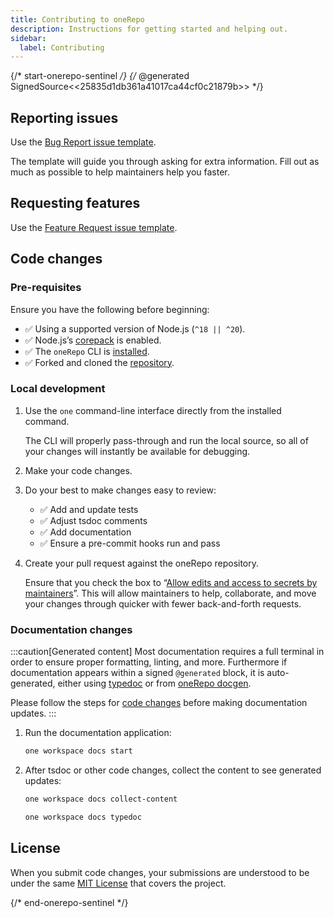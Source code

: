 ```yaml
---
title: Contributing to oneRepo
description: Instructions for getting started and helping out.
sidebar:
  label: Contributing
---
```


{/* start-onerepo-sentinel */}
{/* @generated SignedSource<<25835d1db361a41017ca44cf0c21879b>> */}

## Reporting issues

Use the [Bug Report issue template](https://github.com/paularmstrong/onerepo/issues/new?assignees=&labels=bug%2Ctriage&projects=&template=01-bug-report.yml).

The template will guide you through asking for extra information. Fill out as much as possible to help maintainers help you faster.

## Requesting features

Use the [Feature Request issue template](https://github.com/paularmstrong/onerepo/issues/new?assignees=&labels=%F0%9F%9A%80+feature%2Ctriage&projects=&template=06-feature-change.yml).

## Code changes

### Pre-requisites

Ensure you have the following before beginning:

- ✅ Using a supported version of Node.js (`^18 || ^20`).
- ✅ Node.js’s [corepack](https://nodejs.org/docs/latest-v20.x/api/corepack.html#corepack) is enabled.
- ✅ The `oneRepo` CLI is [installed](/docs/getting-started/#quick-start).
- ✅ Forked and cloned the [repository](https://github.com/paularmstrong/onerepo).

### Local development

1. Use the `one` command-line interface directly from the installed command.

   The CLI will properly pass-through and run the local source, so all of your changes will instantly be available for debugging.

1. Make your code changes.
1. Do your best to make changes easy to review:

   - ✅ Add and update tests
   - ✅ Adjust tsdoc comments
   - ✅ Add documentation
   - ✅ Ensure a pre-commit hooks run and pass

1. Create your pull request against the oneRepo repository.

   Ensure that you check the box to “[Allow edits and access to secrets by maintainers](https://docs.github.com/en/pull-requests/collaborating-with-pull-requests/working-with-forks/allowing-changes-to-a-pull-request-branch-created-from-a-fork)”. This will allow maintainers to help, collaborate, and move your changes through quicker with fewer back-and-forth requests.

### Documentation changes

:::caution[Generated content]
Most documentation requires a full terminal in order to ensure proper formatting, linting, and more. Furthermore if documentation appears within a signed `@generated` block, it is auto-generated, either using [typedoc](https://typedoc.org/) or from [oneRepo docgen](https://onerepo.tools/plugins/docgen/).

Please follow the steps for [code changes](#local-development) before making documentation updates.
:::

1. Run the documentation application:

   ```sh
   one workspace docs start
   ```

2. After tsdoc or other code changes, collect the content to see generated updates:

   ```sh title="Collect all content"
   one workspace docs collect-content
   ```

   ```sh title="Update API reference"
   one workspace docs typedoc
   ```

## License

When you submit code changes, your submissions are understood to be under the same [MIT License](https://github.com/paularmstrong/onerepo/blob/main/LICENSE.md) that covers the project.

{/* end-onerepo-sentinel */}
